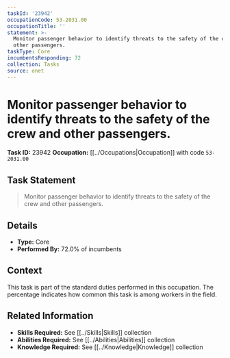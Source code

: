 ```yaml
---
taskId: '23942'
occupationCode: 53-2031.00
occupationTitle: ''
statement: >-
  Monitor passenger behavior to identify threats to the safety of the crew and
  other passengers.
taskType: Core
incumbentsResponding: 72
collection: Tasks
source: onet
---
```

# Monitor passenger behavior to identify threats to the safety of the crew and other passengers.

**Task ID:** 23942
**Occupation:** [[../Occupations|Occupation]] with code `53-2031.00`

## Task Statement

> Monitor passenger behavior to identify threats to the safety of the crew and other passengers.

## Details

- **Type:** Core
- **Performed By:** 72.0% of incumbents

## Context

This task is part of the standard duties performed in this occupation. The percentage indicates how common this task is among workers in the field.

## Related Information

- **Skills Required:** See [[../Skills|Skills]] collection
- **Abilities Required:** See [[../Abilities|Abilities]] collection
- **Knowledge Required:** See [[../Knowledge|Knowledge]] collection
